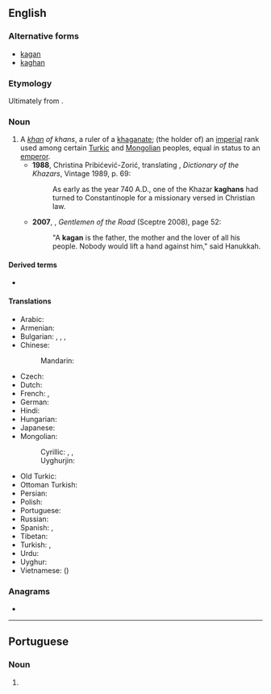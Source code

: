 ==English==

===Alternative forms===
*[[kagan]]
*[[kaghan]]

===Etymology===
Ultimately from {{der|en|otk|𐰴𐰍𐰣|tr=qaɣan}}.

===Noun===
{{en-noun}}

# A ''[[khan]] of khans'', a ruler of a [[khaganate]]; (the holder of) an [[imperial]] rank used among certain [[Turkic]] and [[Mongolian]] peoples, equal in status to an [[emperor]].
#*'''1988''', Christina Pribićević-Zorić, translating {{w|Milorad Pavić}}, ''Dictionary of the Khazars'', Vintage 1989, p. 69:
#*:As early as the year 740 A.D., one of the Khazar '''kaghans''' had turned to Constantinople for a missionary versed in Christian law.
#* '''2007''', {{w|Michael Chabon}}, ''Gentlemen of the Road'' (Sceptre 2008), page 52:
#*: "A '''kagan''' is the father, the mother and the lover of all his people. Nobody would lift a hand against him," said Hanukkah.

====Derived terms====
* {{l|en|khaganate}}

====Translations====
{{trans-top|title of imperial rank}}
* Arabic: {{t|ar|خَاقَان|m}}
* Armenian: {{t+|hy|խաքան}}
* Bulgarian: {{t|bg|кага́н|m}}, {{t|bg|хага́н|m}}, {{t+|bg|хака́н|m}}, {{t|bg|кеха́н|m}}
* Chinese:
*: Mandarin: {{t+|cmn|可汗|tr=kèhán}}
* Czech: {{t|cs|kagan|m}}
* Dutch: {{t|nl|grootkan}}
* French: {{t+|fr|khagan|m}}, {{t|fr|grand khan|m}}
* German: {{t+|de|Khagan|m}}
* Hindi: {{t|hi|ख़ाक़ान|m}}
* Hungarian: {{t+|hu|kagán}}
* Japanese: {{t|ja|可汗|tr=かかん, kakan}}
* Mongolian:
*: Cyrillic: {{t+|mn|хаан}}, {{t+|mn|хан}}, {{t+|mn|хаган}}
*: Uyghurjin: {{t|mn|ᠬᠠᠭᠠᠨ}}
{{trans-mid}}
* Old Turkic: {{t|otk|𐰴𐰍𐰣|tr=qaɣan}}
* Ottoman Turkish: {{t|ota|خاقان|tr=hâkan}}
* Persian: {{t+|fa|خاقان|tr=xâqân}}
* Polish: {{t+|pl|kagan|m}}
* Portuguese: {{t|pt|khagan|m}}
* Russian: {{t+|ru|кага́н|m}}
* Spanish: {{t|es|jaghan|m}}, {{t|es|gran jan|m}}
* Tibetan: {{t-needed|bo}}
* Turkish: {{t+|tr|kağan}}, {{t+|tr|hakan}}
* Urdu: {{t|ur|خاقان|tr=xāqān|m}}
* Uyghur: {{t|ug|خاقان}}
* Vietnamese: {{t|vi|khả hãn}} ({{t|vi|可汗}})
{{trans-bottom}}

===Anagrams===
* {{anagrams|en|a=aaghkn|kangha|khanga}}

----

==Portuguese==

===Noun===
{{pt-noun|m|s}}

# {{l|en|khagan}} {{gloss|title of imperial rank used by some Turkic and Mongolian peoples}}

{{cln|pt|terms ending in N}}